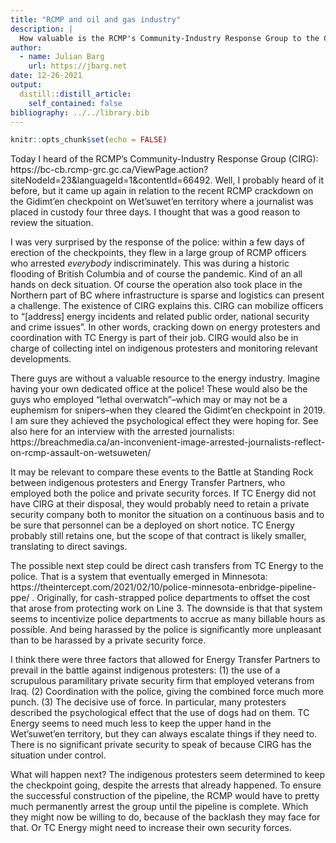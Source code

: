 ```yaml
---
title: "RCMP and oil and gas industry"
description: |
  How valuable is the RCMP's Community-Industry Response Group to the Canadian oil and gas industry?
author:
  - name: Julian Barg
    url: https://jbarg.net
date: 12-26-2021
output:
  distill::distill_article:
    self_contained: false
bibliography: ../../library.bib
---
```



```r
knitr::opts_chunk$set(echo = FALSE)
```

Today I heard of the RCMP's Community-Industry Response Group (CIRG): https://bc-cb.rcmp-grc.gc.ca/ViewPage.action?siteNodeId=23&languageId=1&contentId=66492. Well, I probably heard of it before, but it came up again in relation to the recent RCMP crackdown on the Gidimt'en checkpoint on Wet'suwet'en territory where a journalist was placed in custody four three days. I thought that was a good reason to review the situation.

I was very surprised by the response of the police: within a few days of erection of the checkpoints, they flew in a large group of RCMP officers who arrested *everybody* indiscriminately. This was during a historic flooding of British Columbia and of course the pandemic. Kind of an all hands on deck situation. Of course the operation also took place in the Northern part of BC where infrastructure is sparse and logistics can present a challenge. The existence of CIRG explains this. CIRG can mobilize officers to "[address] energy incidents and related public order, national security and crime issues". In other words, cracking down on energy protesters and coordination with TC Energy is part of their job. CIRG would also be in charge of collecting intel on indigenous protesters and monitoring relevant developments.

There guys are without a valuable resource to the energy industry. Imagine having your own dedicated office at the police! These would also be the guys who employed "lethal overwatch"--which may or may not be a euphemism for snipers--when they cleared the Gidimt'en checkpoint in 2019. I am sure they achieved the psychological effect they were hoping for. See also here for an interview with the arrested journalists: https://breachmedia.ca/an-inconvenient-image-arrested-journalists-reflect-on-rcmp-assault-on-wetsuweten/

It may be relevant to compare these events to the Battle at Standing Rock between indigenous protesters and Energy Transfer Partners, who employed both the police and private security forces. If TC Energy did not have CIRG at their disposal, they would probably need to retain a private security company both to monitor the situation on a continuous basis and to be sure that personnel can be a deployed on short notice. TC Energy probably still retains one, but the scope of that contract is likely smaller, translating to direct savings.

The possible next step could be direct cash transfers from TC Energy to the police. That is a system that eventually emerged in Minnesota: https://theintercept.com/2021/02/10/police-minnesota-enbridge-pipeline-ppe/ . Originally, for cash-strapped police departments to offset the cost that arose from protecting work on Line 3. The downside is that that system seems to incentivize police departments to accrue as many billable hours as possible. And being harassed by the police is significantly more unpleasant than to be harassed by a private security force. 

I think there were three factors that allowed for Energy Transfer Partners to prevail in the battle against indigenous protesters: (1) the use of a scrupulous paramilitary private security firm that employed veterans from Iraq. (2) Coordination with the police, giving the combined force much more punch. (3) The decisive use of force. In particular, many protesters described the psychological effect that the use of dogs had on them. TC Energy seems to need much less to keep the upper hand in the Wet'suwet'en territory, but they can always escalate things if they need to. There is no significant private security to speak of because CIRG has the situation under control. 

What will happen next? The indigenous protesters seem determined to keep the checkpoint going, despite the arrests that already happened. To ensure the successful construction of the pipeline, the RCMP would have to pretty much permanently arrest the group until the pipeline is complete. Which they might now be willing to do, because of the backlash they may face for that. Or TC Energy might need to increase their own security forces.
